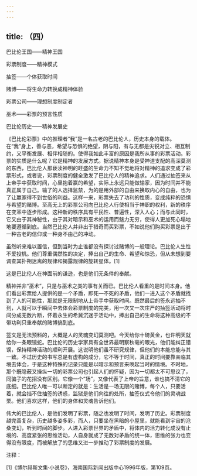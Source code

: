 ```yaml
---
---
---
```

title: （四）
---




巴比伦王国——精神王国

彩票制度——精神模式

抽签——个体获取时间

赌博——将生命力转换成精神体验

彩票公司——理想制度制定者

巫术——彩票的预言性质

巴比伦历史——精神发展史

《巴比伦彩票》中的推理者“我”是一名古老的巴比伦人，历史本身的载体。在“我”身上，善与恶，希望与恐惧的绝望，阴与阳，有与无都是尖锐对立、相互制约，又平衡发展、相伴相随的。使得我如此丰富的原因是我所从事的彩票活动。彩票的实质是什么呢？它是精神的发展方式。据说精神本身是受神道支配的高深莫测的东西，巴比伦人那亵渎神明的旺盛的生命力不知不觉地将对精神的追求变成了彩票形式，或者说，彩票制度的健全激发了巴比伦人的精神追求。人们通过抽签来从上帝手中获取时间，心里抱着赢的希望，实际上永远只能做输家，因为时间并不能真正属于自己。输了的人选择监禁，为的是用外部的自由来换取内心的自由，也为了让赢家得不到世俗的利益。这样一来，彩票失去了功利的性质，变成纯粹的恐惧与希望的赌博。至高无上的彩票公司向巴比伦人行使相当于神职的权利，新的秩序在变革中逐步形成。这种新的秩序具有平民性、普遍性，深入人心；而与此同时，它又由于其神秘性，由于其对暗示和巫术的运用而魅力无穷，使得人更加死心塌地地要遵循到底。当然巴比伦人并非出于猎奇而买彩票，不如说他们购买彩票是出于一种古老的信仰或一种身不由己的冲动。

虽然听来难以置信，但到当时为止谁都没有探讨过赌博的一般理论。巴比伦人生性不爱投机。他们尊重偶然性的决定，捧出自己的生命、希望和惊恐，但从未想到要调查其扑朔迷离的规律和揭露规律的旋转星体。[1]

这是巴比伦人在神面前的谦逊，也是他们无条件的奉献。

精神并非“巫术”，只是与巫术之类的事有关而已。巴比伦人看重的是时间本身。他们看出彩票给人提供的是一个矛盾，即死—不死的矛盾，他们一进入这个矛盾就找到了人的可能性，那就是无限制地从上帝手中获取时间。既然最后的签永远抽不到，人就可以于瞬间中去体会彩票制度的完美，用一次又一次庄严的抽签活动将时间分成无数片断，怀着永生的希冀沉迷于活动中，捧出自己的生命将这种高级的不带功利只重奉献的赌博搞到底。

签文是无法预料的，大概是人的灵魂变幻莫测吧。今天给你十磅黄金，也许明天就给你一条眼镜蛇。巴比伦的历史学家具有全世界最明察秋毫的眼光，他们能纠正错误，保持精神活动的顺利开展。这说明他们虽不研究规律，但他们的本能总能与其一致。不过历史的书写总是有虚构的成分，它不等于时间，真正的时间要靠亲临其境去体会，于是这种特殊的记录只能是以暗示和预言来唤起当时的情境。不时地，那个既隐蔽又操纵一切的彩票公司也引起人们的怀疑，因为一切都太不可思议了，同骗子的花招没有区别。它像一个“场”，又像代表了上帝的旨意，谁也搞不清它的底细。巴比伦人唯一可以断定的就是：生活是一场无限的赌博，每个人，只要活着，就会挡不住抽签的诱惑，监狱是他们向往的处所，抽签仪式令他们的灵魂战栗。他们喜欢这样，他们的身体和灵魂告诉他们。

伟大的巴比伦人，是他们发明了彩票，随之也发明了时间，发明了历史。彩票制度越完善复杂，历史越多姿多彩，而人，只要坐在黑暗的小屋里，就能看到宇宙的沧桑变幻，听到时间的脚步。人进入彩票世界的矛盾中，将体内的活力转化成没有止境的、高度紧张的思维活动，人自身就成了无数对矛盾的统一体，思维的张力也变得没有限度，而被解放了的思维又进一步推动了彩票制度的发展。

注释：

[1]《博尔赫斯文集·小说卷》，海南国际新闻出版中心1996年版，第109页。